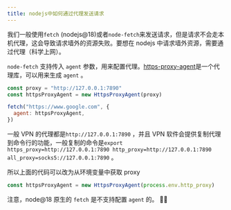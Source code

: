```yaml
---
title: nodejs中如何通过代理发送请求
---
```


我们一般使用`fetch` (nodejs@18)或者`node-fetch`来发送请求，但是请求不会走本机代理，这会导致请求墙外的资源失败。要想在 nodejs 中请求墙外资源，需要通过代理（科学上网）。

`node-fetch` 支持传入 `agent` 参数，用来配置代理。[https-proxy-agent](https://github.com/TooTallNate/node-https-proxy-agent)是一个代理库，可以用来生成 `agent` 。

```jsx
const proxy = "http://127.0.0.1:7890"
const httpsProxyAgent = new HttpsProxyAgent(proxy)

fetch("https://www.google.com", {
  agent: httpsProxyAgent,
})
```

一般 VPN 的代理都是`http://127.0.0.1:7890` ，并且 VPN 软件会提供复制代理到命令行的功能，一般复制的命令是`export https_proxy=http://127.0.0.1:7890 http_proxy=http://127.0.0.1:7890 all_proxy=socks5://127.0.0.1:7890` 。

所以上面的代码可以改为从环境变量中获取 proxy

```jsx
const httpsProxyAgent = new HttpsProxyAgent(process.env.http_proxy)
```

注意，node@18 原生的 `fetch` 是不支持配置 `agent` 的。 🤷‍♂️
